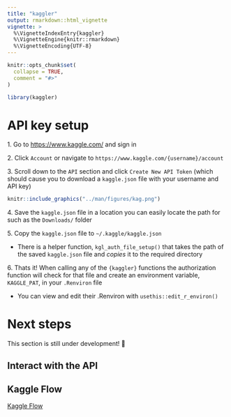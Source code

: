 ```yaml
---
title: "kaggler"
output: rmarkdown::html_vignette
vignette: >
  %\VignetteIndexEntry{kaggler}
  %\VignetteEngine{knitr::rmarkdown}
  %\VignetteEncoding{UTF-8}
---
```


```r
knitr::opts_chunk$set(
  collapse = TRUE,
  comment = "#>"
)
```

```r
library(kaggler)
```

# API key setup

<span>1.</span> Go to [https://www.kaggle.com/](kaggle.com) and sign in

<span>2.</span> Click `Account` or navigate to `https://www.kaggle.com/{username}/account`

<span>3.</span> Scroll down to the `API` section and click `Create New API Token` (which should cause you to download a `kaggle.json` file with your username and API key)

```r
knitr::include_graphics("../man/figures/kag.png")
```

<span>4.</span> Save the `kaggle.json` file in a location you can easily locate the path for such as the `Downloads/` folder

<span>5.</span> Copy the `kaggle.json` file to `~/.kaggle/kaggle.json`

  - There is a helper function, `kgl_auth_file_setup()` that takes the path of the saved `kaggle.json` file and *copies* it to the required directory
  
<span>6.</span> Thats it! When calling any of the `{kaggler}` functions the authorization function will check for that file and create an environment variable, `KAGGLE_PAT`, in your `.Renviron` file

  - You can view and edit their .Renviron with `usethis::edit_r_environ()`

# Next steps

This section is still under development! 👷

## Interact with the API

## Kaggle Flow

[Kaggle Flow](https://koderkow.github.io/kaggler/articles/kgl-flow.html)
